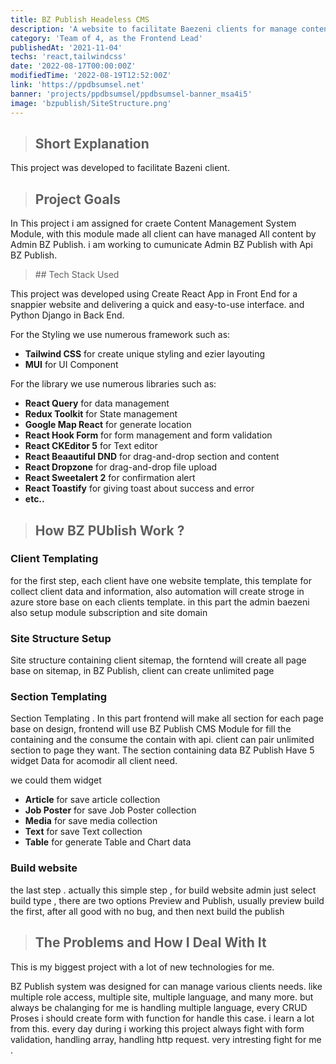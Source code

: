 ```yaml
---
title: BZ Publish Headeless CMS
description: 'A website to facilitate Baezeni clients for manage content.'
category: 'Team of 4, as the Frontend Lead'
publishedAt: '2021-11-04'
techs: 'react,tailwindcss'
date: '2022-08-17T00:00:00Z'
modifiedTime: '2022-08-19T12:52:00Z'
link: 'https://ppdbsumsel.net'
banner: 'projects/ppdbsumsel/ppdbsumsel-banner_msa4i5'
image: 'bzpublish/SiteStructure.png'
---
```


> ## Short Explanation

This project was developed to facilitate Bazeni client.

> ## Project Goals

In This project i am assigned for craete Content Management System Module, with this module made all client can have managed All content by Admin BZ Publish. i am working to cumunicate Admin BZ Publish with Api BZ Publish.

<blockquote className='with-icons'>
  ## Tech Stack Used
  <div className='not-prose mt-2'></div>
</blockquote>

This project was developed using Create React App in Front End for a snappier website and delivering a quick and easy-to-use interface. and Python Django in Back End.

For the Styling we use numerous framework such as:

- **Tailwind CSS** for create unique styling and ezier layouting
- **MUI** for UI Component

For the library we use numerous libraries such as:

- **React Query** for data management
- **Redux Toolkit** for State management
- **Google Map React** for generate location
- **React Hook Form** for form management and form validation
- **React CKEditor 5** for Text editor
- **React Beaautiful DND** for drag-and-drop section and content
- **React Dropzone** for drag-and-drop file upload
- **React Sweetalert 2** for confirmation alert
- **React Toastify** for giving toast about success and error
- **etc..**

> ## How BZ PUblish Work ?

### Client Templating

for the first step, each client have one website template, this template for collect client data and information, also automation will create stroge in azure store base on each clients template.
in this part the admin baezeni also setup module subscription and site domain

### Site Structure Setup

Site structure containing client sitemap, the forntend will create all page base on sitemap, in BZ Publish, client can create unlimited page

### Section Templating

Section Templating . In this part frontend will make all section for each page base on design, frontend will use BZ Publish CMS Module for fill the containing
and the consume the contain with api. client can pair unlimited section to page they want.
The section containing data BZ Publish Have 5 widget Data for acomodir all client need.

we could them widget

- **Article** for save article collection
- **Job Poster** for save Job Poster collection
- **Media** for save media collection
- **Text** for save Text collection
- **Table** for generate Table and Chart data

### Build website

the last step . actually this simple step , for build website admin just select build type , there are two options Preview and Publish, usually preview build the first, after all good with no bug, and then next build the publish

> ## The Problems and How I Deal With It

This is my biggest project with a lot of new technologies for me.

BZ Publish system was designed for can manage various clients needs. like multiple role access, multiple site, multiple language, and many more. but always be chalanging for me is handling multiple language, every CRUD Proses i should create form with function for handle this case. i learn a lot from this. every day during i working this project always fight with form validation, handling array, handling http request. very intresting fight for me .
